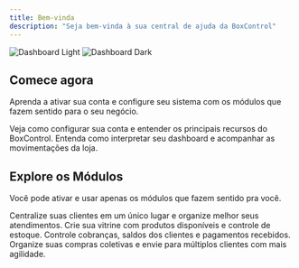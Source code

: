 ```yaml
---
title: Bem-vinda
description: "Seja bem-vinda à sua central de ajuda da BoxControl"
---
```


<img
  className="block dark:hidden"
  src="/images/hero-light.jpg"
  alt="Dashboard Light"
/>
<img
  className="hidden dark:block"
  src="/images/hero-light.jpg"
  alt="Dashboard Dark"
/>

## Comece agora

Aprenda a ativar sua conta e configure seu sistema com os módulos que fazem sentido para o seu negócio.

<CardGroup cols={2}>
  <Card
    title="Primeiros Passos"
    icon="map"
    href="/quickstart"
  >
    Veja como configurar sua conta e entender os principais recursos do BoxControl.
  </Card>
  <Card
    title="Painel Inicial"
    icon="gauge"
    href="/essentials/creditos"
  >
    Entenda como interpretar seu dashboard e acompanhar as movimentações da loja.
  </Card>
</CardGroup>

## Explore os Módulos

Você pode ativar e usar apenas os módulos que fazem sentido pra você.

<CardGroup cols={2}>
  <Card
    title="Gestão de Clientes"
    icon="user-group"
    href="/essentials/clientes"
  >
    Centralize suas clientes em um único lugar e organize melhor seus atendimentos.
  </Card>
  <Card
    title="Loja Integrada"
    icon="store"
    href="/essentials/loja"
  >
    Crie sua vitrine com produtos disponíveis e controle de estoque.
  </Card>
  <Card
    title="Créditos e Faturas"
    icon="credit-card"
    href="/essentials/creditos"
  >
    Controle cobranças, saldos dos clientes e pagamentos recebidos.
  </Card>
  <Card
    title="Grupo de Compras"
    icon="users"
    href="/essentials/grupo-compras"
  >
    Organize suas compras coletivas e envie para múltiplos clientes com mais agilidade.
  </Card>
</CardGroup>
